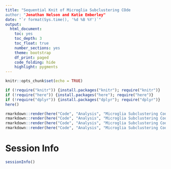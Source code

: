 ```yaml
---
title: "Sequential Knit of Microglia Subclustering COde
author: "Jonathan Nelson and Katie Emberley"
date: "`r format(Sys.time(), '%d %B %Y')`"
output:
  html_document: 
    toc: yes
    toc_depth: 3
    toc_float: true
    number_sections: yes
    theme: bootstrap
    df_print: paged
    code_folding: hide
    highlight: pygments
---
```


```r
knitr::opts_chunk$set(echo = TRUE)
```

```r

if (!require("knitr")) {install.packages("knitr"); require("knitr")}
if (!require("here")) {install.packages("here"); require("here")}
if (!require("dplyr")) {install.packages("dplyr"); require("dplyr")}
here()
```

```r
rmarkdown::render(here("Code", "Analysis", "Microglia Subclustering Code", "ON_Combined_Microglia.Rmd"))
rmarkdown::render(here("Code", "Analysis", "Microglia Subclustering Code", "ON_Combined_Microglia_DEGs.Rmd"))
rmarkdown::render(here("Code", "Analysis", "Microglia Subclustering Code", "ON_Combined_Microglia_DEG_Pathways Analysis.Rmd"))
rmarkdown::render(here("Code", "Analysis", "Microglia Subclustering Code", "ON_Combined_Microglia_Psuedolineage Analysis.Rmd"))
```


# Session Info
```r
sessionInfo()
```


  